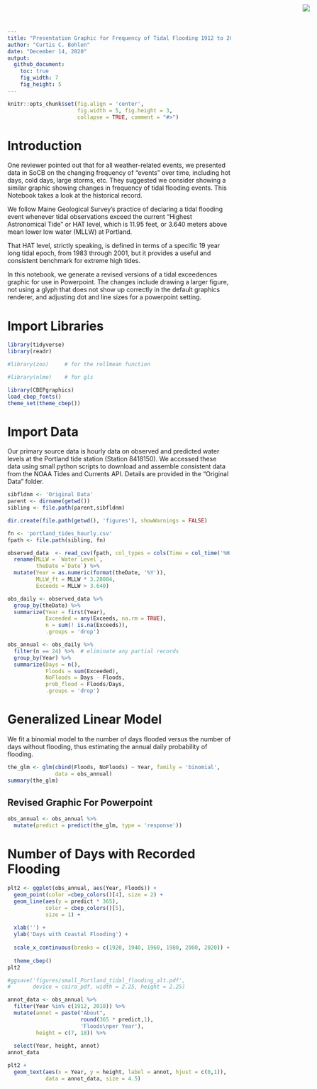 ```yaml
---
title: "Presentation Graphic for Frequency of Tidal Flooding 1912 to 2019"
author: "Curtis C. Bohlen"
date: "December 14, 2020"
output:
  github_document:
    toc: true
    fig_width: 7
    fig_height: 5
---
```


<img
    src="https://www.cascobayestuary.org/wp-content/uploads/2014/04/logo_sm.jpg"
    style="position:absolute;top:10px;right:50px;" />

```r
knitr::opts_chunk$set(fig.align = 'center',
                      fig.width = 5, fig.height = 3,
                      collapse = TRUE, comment = "#>")
```
 
# Introduction
One reviewer pointed out that for all weather-related events, we presented data
in SoCB on the changing frequency of "events" over time, including hot days,
cold days, large storms, etc.  They suggested we consider showing a similar
graphic showing changes in frequency of tidal flooding events.  This Notebook
takes a look at the historical record.

We follow Maine Geological Survey's practice of declaring a tidal flooding event
whenever tidal observations exceed the current "Highest Astronomical Tide" or 
HAT level, which is 11.95 feet, or 	3.640 meters above mean lower low water
(MLLW) at Portland.

That HAT level, strictly speaking, is defined in terms of a specific 19 year
long tidal epoch, from 1983 through 2001, but it provides a useful and
consistent benchmark for extreme high tides.

In this notebook, we generate a revised versions of a tidal exceedences graphic
for use in Powerpoint.  The changes include drawing a larger figure, not using a 
glyph that does not show up correctly in the default graphics renderer, and
adjusting dot and line sizes for a powerpoint setting.

# Import Libraries
```r
library(tidyverse)
library(readr)

#library(zoo)     # for the rollmean function

#library(nlme)    # for gls

library(CBEPgraphics)
load_cbep_fonts()
theme_set(theme_cbep())
```

# Import Data
Our primary source data is hourly data on observed and predicted water levels at
the Portland tide station (Station 8418150).  We accessed these data using small
python scripts to download and assemble consistent data from the NOAA Tides and
Currents API.  Details are provided in the "Original Data" folder.

```r
sibfldnm <- 'Original Data'
parent <- dirname(getwd())
sibling <- file.path(parent,sibfldnm)

dir.create(file.path(getwd(), 'figures'), showWarnings = FALSE)
```


```r
fn <- 'portland_tides_hourly.csv'
fpath <- file.path(sibling, fn)

observed_data  <- read_csv(fpath, col_types = cols(Time = col_time('%H:%M'))) %>%
  rename(MLLW = `Water Level`,
         theDate =`Date`) %>%
  mutate(Year = as.numeric(format(theDate, '%Y')),
         MLLW_ft = MLLW * 3.28084,
         Exceeds = MLLW > 3.640)
```

```r
obs_daily <- observed_data %>%
  group_by(theDate) %>%
  summarize(Year = first(Year),
            Exceeded = any(Exceeds, na.rm = TRUE),
            n = sum(! is.na(Exceeds)),
            .groups = 'drop')
```

```r
obs_annual <- obs_daily %>%
  filter(n == 24) %>%  # eliminate any partial records
  group_by(Year) %>%
  summarize(Days = n(),
            Floods = sum(Exceeded),
            NoFloods = Days - Floods,
            prob_flood = Floods/Days,
            .groups = 'drop')
```

# Generalized Linear Model
We fit a binomial model to the number of days flooded versus the number of
days without flooding, thus estimating the annual daily probability of flooding.
```r
the_glm <- glm(cbind(Floods, NoFloods) ~ Year, family = 'binomial',
               data = obs_annual)
summary(the_glm)
```

## Revised Graphic For Powerpoint
```r
obs_annual <- obs_annual %>%
  mutate(predict = predict(the_glm, type = 'response'))
```

# Number of Days with Recorded Flooding  
```r
plt2 <- ggplot(obs_annual, aes(Year, Floods)) +
  geom_point(color =cbep_colors()[4], size = 2) +
  geom_line(aes(y = predict * 365),
            color = cbep_colors()[5],
            size = 1) +
  
  xlab('') +
  ylab('Days with Coastal Flooding') +
  
  scale_x_continuous(breaks = c(1920, 1940, 1960, 1980, 2000, 2020)) +
    
  theme_cbep()
plt2

#ggsave('figures/small_Portland_tidal_flooding_alt.pdf', 
#       device = cairo_pdf, width = 2.25, height = 2.25)
```


```r
annot_data <- obs_annual %>%
  filter(Year %in% c(1912, 2018)) %>%
  mutate(annot = paste("About",
                       round(365 * predict,1),
                       'Floods\nper Year'),
         height = c(7, 18)) %>%
  
  select(Year, height, annot)
annot_data
```

```r
plt2 +
  geom_text(aes(x = Year, y = height, label = annot, hjust = c(0,1)),
            data = annot_data, size = 4.5)
```
